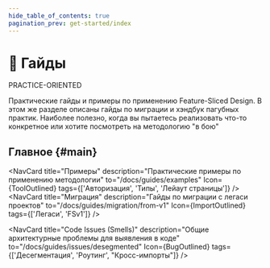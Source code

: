 ```yaml
---
hide_table_of_contents: true
pagination_prev: get-started/index
---
```


# 🎯 Гайды

<span class="badge badge--primary margin-bottom--md">PRACTICE-ORIENTED</span>

<p class="summary">
Практические гайды и примеры по применению Feature-Sliced Design. В этом же разделе описаны гайды по миграции и хэндбук пагубных практик. Наиболее полезно, когда вы пытаетесь реализовать что-то конкретное или хотите посмотреть на методологию "в бою"
</p>

## Главное {#main}


<NavCard
    title="Примеры" 
    description="Практические примеры по применению методологии"
    to="/docs/guides/examples"
    Icon={ToolOutlined}
    tags={['Авторизация', 'Типы', 'Лейаут страницы']}
/>
<NavCard
    title="Миграция" 
    description="Гайды по миграции с легаси проектов"
    to="/docs/guides/migration/from-v1"
    Icon={ImportOutlined}
    tags={['Легаси', 'FSv1']}
/>
<NavCard
    title="Технологии" 
    description="Ориентированные на конкретные фреймворки гайды по использованию"
    to="/docs/guides/tech/with-nextjs"
    Icon={FunctionOutlined}
/>

<NavCard
    title="Code Issues (Smells)" 
    description="Общие архитектурные проблемы для выявления в коде"
    to="/docs/guides/issues/desegmented"
    Icon={BugOutlined}
    tags={['Десегментация', 'Роутинг', "Кросс-импорты"]}
/>

